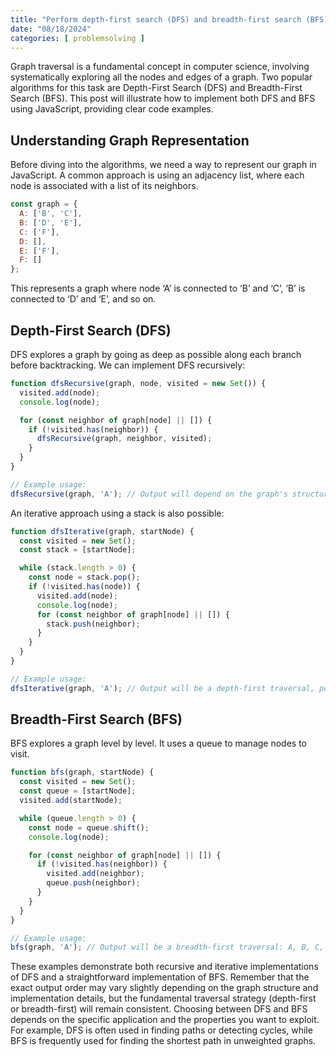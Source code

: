 ```yaml
---
title: "Perform depth-first search (DFS) and breadth-first search (BFS) on a graph"
date: "08/18/2024"
categories: [ problemsolving ]
---
```


Graph traversal is a fundamental concept in computer science, involving systematically exploring all the nodes and edges of a graph. Two popular algorithms for this task are Depth-First Search (DFS) and Breadth-First Search (BFS).  This post will illustrate how to implement both DFS and BFS using JavaScript, providing clear code examples.

## Understanding Graph Representation

Before diving into the algorithms, we need a way to represent our graph in JavaScript.  A common approach is using an adjacency list, where each node is associated with a list of its neighbors.

```javascript
const graph = {
  A: ['B', 'C'],
  B: ['D', 'E'],
  C: ['F'],
  D: [],
  E: ['F'],
  F: []
};
```

This represents a graph where node 'A' is connected to 'B' and 'C', 'B' is connected to 'D' and 'E', and so on.


## Depth-First Search (DFS)

DFS explores a graph by going as deep as possible along each branch before backtracking.  We can implement DFS recursively:

```javascript
function dfsRecursive(graph, node, visited = new Set()) {
  visited.add(node);
  console.log(node);

  for (const neighbor of graph[node] || []) {
    if (!visited.has(neighbor)) {
      dfsRecursive(graph, neighbor, visited);
    }
  }
}

// Example usage:
dfsRecursive(graph, 'A'); // Output will depend on the graph's structure, but will show a depth-first traversal.  Example: A, B, D, E, F, C
```

An iterative approach using a stack is also possible:

```javascript
function dfsIterative(graph, startNode) {
  const visited = new Set();
  const stack = [startNode];

  while (stack.length > 0) {
    const node = stack.pop();
    if (!visited.has(node)) {
      visited.add(node);
      console.log(node);
      for (const neighbor of graph[node] || []) {
        stack.push(neighbor);
      }
    }
  }
}

// Example usage:
dfsIterative(graph, 'A'); // Output will be a depth-first traversal, potentially in a different order than the recursive version.
```


## Breadth-First Search (BFS)

BFS explores a graph level by level.  It uses a queue to manage nodes to visit.

```javascript
function bfs(graph, startNode) {
  const visited = new Set();
  const queue = [startNode];
  visited.add(startNode);

  while (queue.length > 0) {
    const node = queue.shift();
    console.log(node);

    for (const neighbor of graph[node] || []) {
      if (!visited.has(neighbor)) {
        visited.add(neighbor);
        queue.push(neighbor);
      }
    }
  }
}

// Example usage:
bfs(graph, 'A'); // Output will be a breadth-first traversal: A, B, C, D, E, F
```

These examples demonstrate both recursive and iterative implementations of DFS and a straightforward implementation of BFS. Remember that the exact output order may vary slightly depending on the graph structure and implementation details, but the fundamental traversal strategy (depth-first or breadth-first) will remain consistent.  Choosing between DFS and BFS depends on the specific application and the properties you want to exploit.  For example, DFS is often used in finding paths or detecting cycles, while BFS is frequently used for finding the shortest path in unweighted graphs.

